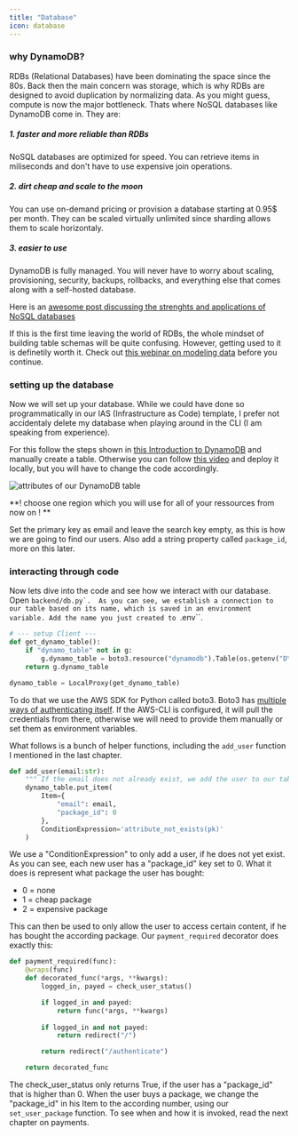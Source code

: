 ```yaml
---
title: "Database"
icon: database
---
```


### why DynamoDB?
RDBs (Relational Databases) have been dominating the space since the 80s. Back then the main concern 
was storage, which is why RDBs are designed to avoid duplication by normalizing data. 
As you might guess, compute is now the major bottleneck. 
Thats where NoSQL databases like DynamoDB come in. They are:

##### 1. faster and more reliable than RDBs
NoSQL databases are optimized for speed. You can retrieve items in miliseconds and don't have to use expensive join
operations.

##### 2. dirt cheap and scale to the moon
You can use on-demand pricing or provision a database starting at 0.95$ per month. They can be scaled virtually unlimited
since sharding allows them to scale horizontaly.

##### 3. easier to use
DynamoDB is fully managed. You will never have to worry about scaling, provisioning, security, backups, rollbacks, and
everything else that comes along with a self-hosted database. 

Here is an [awesome post discussing the strenghts and applications of NoSQL databases](https://www.reddit.com/r/aws/comments/11bpfen/comment/ja3itzd/?utm_source=share&utm_medium=web3x&utm_name=web3xcss&utm_term=1&utm_content=share_button)

If this is the first time leaving the world of RDBs, the whole mindset of building table schemas will be
quite confusing. However, getting used to it is definetily worth it.
Check out [this webinar on modeling data](https://www.youtube.com/watch?v=XMEkNZby95M) before you continue.

### setting up the database
Now we will set up your database. While we could have done so programmatically in our IAS (Infrastructure
as Code) template, I prefer not accidentaly delete my database when playing around in the CLI (I am speaking from experience).

For this follow the steps shown in [this Introduction to DynamoDB](https://www.youtube.com/watch?v=2k2GINpO308)
and manually create a table. Otherwise you can follow [this video](https://www.youtube.com/watch?v=vHeYz-C9hSk&list=PL9nWRykSBSFi5QD8ssI0W5odL9S0309E2&index=12)
and deploy it locally, but you will have to change the code accordingly.

<img src="../images/dynamo-attributes.png" alt="attributes of our DynamoDB table"/>

**! choose one region which you will use for all of your ressources from now on ! **

Set the primary key as email and leave the search key empty, as this is how we are going to find our users. Also
add a string property called ``package_id``, more on this later.


### interacting through code
Now lets dive into the code and see how we interact with our database. 
Open ``backend/db.py`. 
As you can see, we establish a connection to our table based on its name, which is saved in an environment variable.
Add the name you just created to ``.env``.

```python db.py
# --- setup Client ---
def get_dynamo_table():
    if "dynamo_table" not in g:
        g.dynamo_table = boto3.resource("dynamodb").Table(os.getenv("DYNAMO_TABLE_NAME"))
    return g.dynamo_table

dynamo_table = LocalProxy(get_dynamo_table)
``` 

To do that we use the AWS SDK for Python called boto3. Boto3 has [multiple ways of authenticating itself](https://boto3.amazonaws.com/v1/documentation/api/latest/guide/credentials.html).
If the AWS-CLI is configured, it will pull the credentials from there, otherwise we will need to provide them manually
or set them as environment variables.

What follows is a bunch of helper functions, including the ``add_user`` 
function I mentioned in the last chapter.

```python db.py
def add_user(email:str):
    """ If the email does not already exist, we add the user to our table """
    dynamo_table.put_item(    
        Item={
            "email": email,
            "package_id": 0
        },
        ConditionExpression='attribute_not_exists(pk)'
    )
```

We use a "ConditionExpression" to only add a user, if he does not yet exist. As you can see, each new user has a 
"package_id" key set to 0. What it does is represent what package the user has bought:
- 0 = none
- 1 = cheap package
- 2 = expensive package

This can then be used to only allow the user to access certain content, if he has bought the according package.
Our ``payment_required`` decorator does exactly this:

```python db.py
def payment_required(func):
    @wraps(func)
    def decorated_func(*args, **kwargs):
        logged_in, payed = check_user_status()

        if logged_in and payed:
            return func(*args, **kwargs)
        
        if logged_in and not payed:
            return redirect("/")

        return redirect("/authenticate")

    return decorated_func
```

The check_user_status only returns True, if the user has a "package_id" that is higher than 0.
When the user buys a package, we change the "package_id" in his Item to the according number, using our
``set_user_package`` function. To see when and how it is invoked, read the next chapter on payments.
